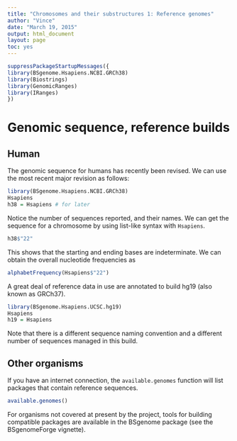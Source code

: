 ```yaml
---
title: "Chromosomes and their substructures 1: Reference genomes"
author: "Vince"
date: "March 19, 2015"
output: html_document
layout: page
toc: yes
---
```


```r
suppressPackageStartupMessages({
library(BSgenome.Hsapiens.NCBI.GRCh38)
library(Biostrings)
library(GenomicRanges)
library(IRanges)
})
```

# Genomic sequence, reference builds

## Human

The genomic sequence for humans has recently
been revised.  We can use the most recent major
revision as follows:

```r
library(BSgenome.Hsapiens.NCBI.GRCh38)
Hsapiens
h38 = Hsapiens # for later
```

Notice the number of sequences reported, and their names.  We can
get the sequence for a chromosome by using list-like
syntax with `Hsapiens`.

```r
h38$"22"
```

This shows that the starting and ending bases are indeterminate.
We can obtain the overall nucleotide frequencies as

```r
alphabetFrequency(Hsapiens$"22")
```

A great deal of reference data in use are annotated to 
build hg19 (also known as GRCh37).

```r
library(BSgenome.Hsapiens.UCSC.hg19)
Hsapiens
h19 = Hsapiens
```

Note that there is a different sequence naming convention
and a different number of sequences managed in this build.


## Other organisms

If you have an internet connection, the `available.genomes` function
will list packages that contain reference sequences.

```r
available.genomes()
```
 
For organisms not covered at present by the project, tools
for building compatible packages are available in the
BSgenome package (see the BSgenomeForge vignette).


